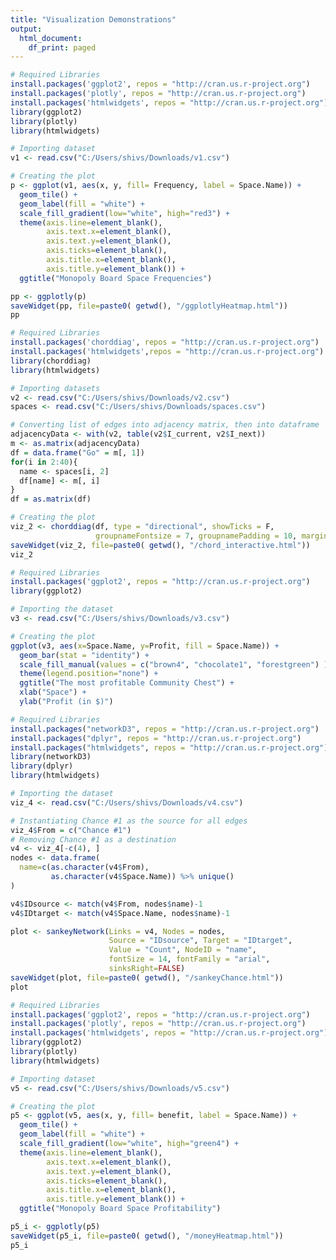 ---
title: "Visualization Demonstrations"
output:
  html_document:
    df_print: paged
---
```{r}
# Required Libraries
install.packages('ggplot2', repos = "http://cran.us.r-project.org")
install.packages('plotly', repos = "http://cran.us.r-project.org")
install.packages('htmlwidgets', repos = "http://cran.us.r-project.org")
library(ggplot2)
library(plotly)
library(htmlwidgets)

# Importing dataset
v1 <- read.csv("C:/Users/shivs/Downloads/v1.csv")

# Creating the plot
p <- ggplot(v1, aes(x, y, fill= Frequency, label = Space.Name)) + 
  geom_tile() +
  geom_label(fill = "white") +
  scale_fill_gradient(low="white", high="red3") +
  theme(axis.line=element_blank(),
        axis.text.x=element_blank(),
        axis.text.y=element_blank(),
        axis.ticks=element_blank(),
        axis.title.x=element_blank(),
        axis.title.y=element_blank()) +
  ggtitle("Monopoly Board Space Frequencies")

pp <- ggplotly(p)
saveWidget(pp, file=paste0( getwd(), "/ggplotlyHeatmap.html"))
pp
```
```{r}
# Required Libraries
install.packages('chorddiag', repos = "http://cran.us.r-project.org")
install.packages('htmlwidgets',repos = "http://cran.us.r-project.org")
library(chorddiag)
library(htmlwidgets)

# Importing datasets
v2 <- read.csv("C:/Users/shivs/Downloads/v2.csv")
spaces <- read.csv("C:/Users/shivs/Downloads/spaces.csv")

# Converting list of edges into adjacency matrix, then into dataframe
adjacencyData <- with(v2, table(v2$I_current, v2$I_next))
m <- as.matrix(adjacencyData)
df = data.frame("Go" = m[, 1])
for(i in 2:40){
  name <- spaces[i, 2]
  df[name] <- m[, i]
}
df = as.matrix(df)

# Creating the plot
viz_2 <- chorddiag(df, type = "directional", showTicks = F, 
                   groupnameFontsize = 7, groupnamePadding = 10, margin = 90)
saveWidget(viz_2, file=paste0( getwd(), "/chord_interactive.html"))
viz_2
```
```{r}
# Required Libraries
install.packages('ggplot2', repos = "http://cran.us.r-project.org")
library(ggplot2)

# Importing the dataset
v3 <- read.csv("C:/Users/shivs/Downloads/v3.csv")

# Creating the plot
ggplot(v3, aes(x=Space.Name, y=Profit, fill = Space.Name)) + 
  geom_bar(stat = "identity") +
  scale_fill_manual(values = c("brown4", "chocolate1", "forestgreen") ) +
  theme(legend.position="none") +
  ggtitle("The most profitable Community Chest") +
  xlab("Space") +
  ylab("Profit (in $)")
```
```{r}
# Required Libraries
install.packages("networkD3", repos = "http://cran.us.r-project.org")
install.packages("dplyr", repos = "http://cran.us.r-project.org")
install.packages("htmlwidgets", repos = "http://cran.us.r-project.org")
library(networkD3)
library(dplyr)
library(htmlwidgets)

# Importing the dataset
viz_4 <- read.csv("C:/Users/shivs/Downloads/v4.csv")

# Instantiating Chance #1 as the source for all edges
viz_4$From = c("Chance #1")
# Removing Chance #1 as a destination
v4 <- viz_4[-c(4), ]
nodes <- data.frame(
  name=c(as.character(v4$From), 
         as.character(v4$Space.Name)) %>% unique()
)

v4$IDsource <- match(v4$From, nodes$name)-1 
v4$IDtarget <- match(v4$Space.Name, nodes$name)-1

plot <- sankeyNetwork(Links = v4, Nodes = nodes,
                      Source = "IDsource", Target = "IDtarget",
                      Value = "Count", NodeID = "name",
                      fontSize = 14, fontFamily = "arial",
                      sinksRight=FALSE)
saveWidget(plot, file=paste0( getwd(), "/sankeyChance.html"))
plot
```

```{r}
# Required Libraries
install.packages('ggplot2', repos = "http://cran.us.r-project.org")
install.packages('plotly', repos = "http://cran.us.r-project.org")
install.packages('htmlwidgets', repos = "http://cran.us.r-project.org")
library(ggplot2)
library(plotly)
library(htmlwidgets)

# Importing dataset
v5 <- read.csv("C:/Users/shivs/Downloads/v5.csv")

# Creating the plot
p5 <- ggplot(v5, aes(x, y, fill= benefit, label = Space.Name)) + 
  geom_tile() +
  geom_label(fill = "white") +
  scale_fill_gradient(low="white", high="green4") +
  theme(axis.line=element_blank(),
        axis.text.x=element_blank(),
        axis.text.y=element_blank(),
        axis.ticks=element_blank(),
        axis.title.x=element_blank(),
        axis.title.y=element_blank()) +
  ggtitle("Monopoly Board Space Profitability")

p5_i <- ggplotly(p5)
saveWidget(p5_i, file=paste0( getwd(), "/moneyHeatmap.html"))
p5_i
```

